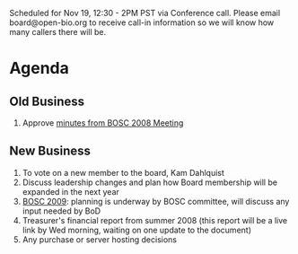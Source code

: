Scheduled for Nov 19, 12:30 - 2PM PST via Conference call. Please email board@open-bio.org to receive call-in information so we will know how many callers there will be.

=Agenda=
==Old Business==
# Approve [[Minutes:2008_BOSC_Meeting#Minutes|minutes from BOSC 2008 Meeting]]
==New Business==
# To vote on a new member to the board, Kam Dahlquist 
# Discuss leadership changes and plan how Board membership will be expanded in the next year
# [[BOSC 2009|BOSC 2009]]: planning is underway by BOSC committee, will discuss any input needed by BoD
# Treasurer's financial report from summer 2008 (this report will be a live link by Wed morning, waiting on one update to the document)
# Any purchase or server hosting decisions